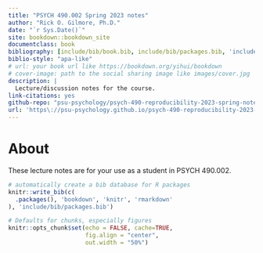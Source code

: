 ```yaml
--- 
title: "PSYCH 490.002 Spring 2023 notes"
author: "Rick O. Gilmore, Ph.D."
date: "`r Sys.Date()`"
site: bookdown::bookdown_site
documentclass: book
bibliography: [include/bib/book.bib, include/bib/packages.bib, 'include/bib/psych-490.bib']
biblio-style: "apa-like"
# url: your book url like https://bookdown.org/yihui/bookdown
# cover-image: path to the social sharing image like images/cover.jpg
description: |
  Lecture/discussion notes for the course.
link-citations: yes
github-repo: "psu-psychology/psych-490-reproducibility-2023-spring-notes"
url: 'https\://psu-psychology.github.io/psych-490-reproducibility-2023-spring-notes/'
---
```


# About {-}

These lecture notes are for your use as a student in PSYCH 490.002.

```r
# automatically create a bib database for R packages
knitr::write_bib(c(
  .packages(), 'bookdown', 'knitr', 'rmarkdown'
), 'include/bib/packages.bib')
```


```r
# Defaults for chunks, especially figures
knitr::opts_chunk$set(echo = FALSE, cache=TRUE, 
                      fig.align = "center",
                      out.width = "50%")
```
